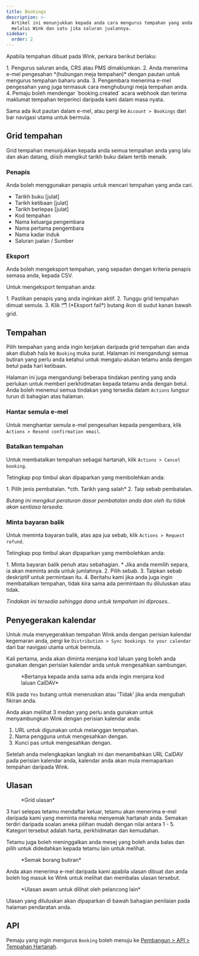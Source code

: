 ```yaml
---
title: Bookings
description: >-
  Artikel ini menunjukkan kepada anda cara mengurus tempahan yang anda terima
  melalui Wink dan satu jika saluran jualannya.
sidebar:
  order: 2
---
```


Apabila tempahan dibuat pada Wink, perkara berikut berlaku:

<Steps>
  1. Pengurus saluran anda, CRS atau PMS dimaklumkan.
  2. Anda menerima e-mel pengesahan *(hubungan meja tempahan)* dengan pautan untuk mengurus tempahan baharu anda.
  3. Pengembara menerima e-mel pengesahan yang juga termasuk cara menghubungi meja tempahan anda.
  4. Pemaju boleh mendengar `booking.created` acara webhook dan terima maklumat tempahan terperinci daripada kami dalam masa nyata.
</Steps>


Sama ada ikut pautan dalam e-mel, atau pergi ke `Account > Bookings` dari bar navigasi utama untuk bermula.

## Grid tempahan

Grid tempahan menunjukkan kepada anda semua tempahan anda yang lalu dan akan datang, diisih mengikut tarikh buku dalam tertib menaik.

### Penapis

Anda boleh menggunakan penapis untuk mencari tempahan yang anda cari.

* Tarikh buku \[julat]
* Tarikh ketibaan \[julat]
* Tarikh berlepas \[julat]
* Kod tempahan
* Nama keluarga pengembara
* Nama pertama pengembara
* Nama kadar induk
* Saluran jualan / Sumber

### Eksport

Anda boleh mengeksport tempahan, yang sepadan dengan kriteria penapis semasa anda, kepada CSV.

Untuk mengeksport tempahan anda:

<Steps>
  1. Pastikan penapis yang anda inginkan aktif.
  2. Tunggu grid tempahan dimuat semula.
  3. Klik 🗂️ (*Eksport fail*) butang ikon di sudut kanan bawah grid.
</Steps>


## Tempahan

Pilih tempahan yang anda ingin kerjakan daripada grid tempahan dan anda akan diubah hala ke `Booking` muka surat.
Halaman ini mengandungi semua butiran yang perlu anda ketahui untuk mengalu-alukan tetamu anda dengan betul pada hari ketibaan.

Halaman ini juga mengandungi beberapa tindakan penting yang anda perlukan untuk memberi perkhidmatan kepada tetamu anda dengan betul. Anda boleh menemui semua tindakan yang tersedia dalam `Actions` lungsur turun di bahagian atas halaman.

### Hantar semula e-mel

Untuk menghantar semula e-mel pengesahan kepada pengembara, klik `Actions > Resend confirmation email`.

### Batalkan tempahan

Untuk membatalkan tempahan sebagai hartanah, klik `Actions > Cancel booking`.

Tetingkap pop timbul akan dipaparkan yang membolehkan anda:

<Steps>
  1. Pilih jenis pembatalan. *cth. Tarikh yang salah*
  2. Taip sebab pembatalan.
</Steps>


*Butang ini mengikut peraturan dasar pembatalan anda dan oleh itu tidak akan sentiasa tersedia.*

### Minta bayaran balik

Untuk meminta bayaran balik, atas apa jua sebab, klik `Actions > Request refund`.

Tetingkap pop timbul akan dipaparkan yang membolehkan anda:

<Steps>
  1. Minta bayaran balik penuh atau sebahagian.
     * Jika anda memilih separa, ia akan meminta anda untuk jumlahnya.
  2. Pilih sebab.
  3. Taipkan sebab deskriptif untuk permintaan itu.
  4. Beritahu kami jika anda juga ingin membatalkan tempahan, tidak kira sama ada permintaan itu diluluskan atau tidak.
</Steps>


*Tindakan ini tersedia sehingga dana untuk tempahan ini diproses.*.

## Penyegerakan kalendar

Untuk mula menyegerakkan tempahan Wink anda dengan perisian kalendar kegemaran anda, pergi ke `Distribution > Sync bookings to your calendar` dari bar navigasi utama untuk bermula.

Kali pertama, anda akan diminta menjana kod laluan yang boleh anda gunakan dengan perisian kalendar anda untuk mengesahkan sambungan.

<figure>
  <CloudinaryImage width="350" height="188" resize="scale" quality="best" alt="Hasilkan kod laluan" src="academy/caldav-pass-code" errorImage="noimage_opaque_nyrtl0.png" />

  <figcaption>*Bertanya kepada anda sama ada anda ingin menjana kod laluan CalDAV*</figcaption>
</figure>


Klik pada `Yes` butang untuk meneruskan atau 'Tidak' jika anda mengubah fikiran anda.

Anda akan melihat 3 medan yang perlu anda gunakan untuk menyambungkan Wink dengan perisian kalendar anda:

1. URL untuk digunakan untuk melanggan tempahan.
2. Nama pengguna untuk mengesahkan dengan.
3. Kunci pas untuk mengesahkan dengan.

Setelah anda melengkapkan langkah ini dan menambahkan URL CalDAV pada perisian kalendar anda, kalendar anda akan mula memaparkan tempahan daripada Wink.

## Ulasan

<figure>
  <CloudinaryImage width="700" height="151" resize="scale" quality="best" alt="Semakan grid" src="academy/reviews" errorImage="noimage_opaque_nyrtl0.png" />

  <figcaption>*Grid ulasan*</figcaption>
</figure>


3 hari selepas tetamu mendaftar keluar, tetamu akan menerima e-mel daripada kami yang meminta mereka menyemak hartanah anda.
Semakan terdiri daripada soalan aneka pilihan mudah dengan nilai antara 1 - 5. Kategori tersebut adalah harta, perkhidmatan dan kemudahan.

Tetamu juga boleh meninggalkan anda mesej yang boleh anda balas dan pilih untuk didedahkan kepada tetamu lain untuk melihat.

<figure>
  <CloudinaryImage width="700" height="421" resize="scale" quality="best" alt="Luluskan semakan" src="academy/review-details" errorImage="noimage_opaque_nyrtl0.png" />

  <figcaption>*Semak borang butiran*</figcaption>
</figure>


Anda akan menerima e-mel daripada kami apabila ulasan dibuat dan anda boleh log masuk ke Wink untuk melihat dan membalas ulasan tersebut.

<figure>
  <CloudinaryImage width="350" height="355" resize="scale" quality="best" alt="Semakan awam" src="academy/public-review" errorImage="noimage_opaque_nyrtl0.png" />

  <figcaption>*Ulasan awam untuk dilihat oleh pelancong lain*</figcaption>
</figure>


Ulasan yang diluluskan akan dipaparkan di bawah bahagian penilaian pada halaman pendaratan anda.

## API

Pemaju yang ingin mengurus `Booking` boleh menuju ke [Pembangun > API > Tempahan Hartanah](/developers/apis/#property-booking-api).


